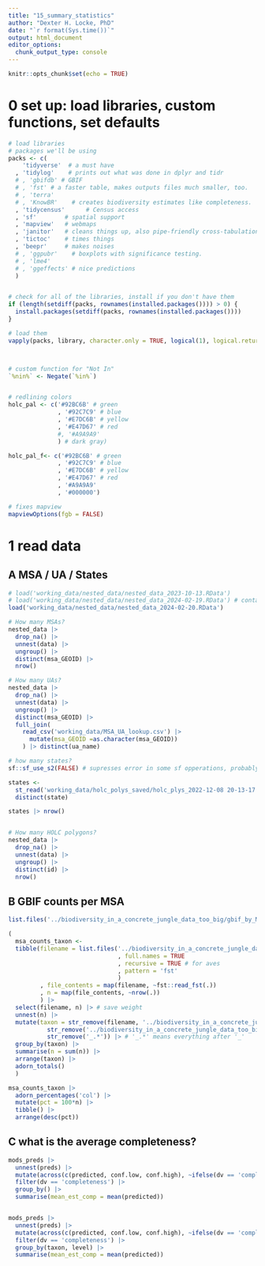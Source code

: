 ```yaml
---
title: "15_summary_statistics"
author: "Dexter H. Locke, PhD"
date: "`r format(Sys.time())`"
output: html_document
editor_options: 
  chunk_output_type: console
---
```



```r
knitr::opts_chunk$set(echo = TRUE)
```


    
# 0 set up: load libraries, custom functions, set defaults
```r

# load libraries
# packages we'll be using
packs <- c(
    'tidyverse'  # a must have
  , 'tidylog'    # prints out what was done in dplyr and tidr
  # , 'gbifdb' # GBIF
  # , 'fst' # a faster table, makes outputs files much smaller, too.
  # , 'terra'
  # , 'KnowBR'    # creates biodiversity estimates like completeness.
  , 'tidycensus'      # Census access
  , 'sf'        # spatial support
  , 'mapview'   # webmaps
  , 'janitor'   # cleans things up, also pipe-friendly cross-tabulations
  , 'tictoc'    # times things
  , 'beepr'     # makes noises
  # , 'ggpubr'    # boxplots with significance testing.
  # , 'lme4'
  # , 'ggeffects' # nice predictions
  )


# check for all of the libraries, install if you don't have them
if (length(setdiff(packs, rownames(installed.packages()))) > 0) {
  install.packages(setdiff(packs, rownames(installed.packages())))  
}

# load them
vapply(packs, library, character.only = TRUE, logical(1), logical.return = TRUE, quietly = TRUE)



# custom function for "Not In"
`%nin%` <- Negate(`%in%`)


# redlining colors
holc_pal <- c('#92BC6B' # green
              , '#92C7C9' # blue
              , '#E7DC6B' # yellow
              , '#E47D67' # red
              #, '#A9A9A9'
              ) # dark gray)

holc_pal_f<- c('#92BC6B' # green
              , '#92C7C9' # blue
              , '#E7DC6B' # yellow
              , '#E47D67' # red
              , '#A9A9A9'
              , '#000000')

# fixes mapview
mapviewOptions(fgb = FALSE)
```

# 1 read data
## A MSA / UA / States 
```r
# load('working_data/nested_data/nested_data_2023-10-13.RData')
# load('working_data/nested_data/nested_data_2024-02-19.RData') # contains area for computing expected richness per area
load('working_data/nested_data/nested_data_2024-02-20.RData')

# How many MSAs?
nested_data |> 
  drop_na() |> 
  unnest(data) |> 
  ungroup() |> 
  distinct(msa_GEOID) |> 
  nrow()

# How many UAs?
nested_data |> 
  drop_na() |> 
  unnest(data) |> 
  ungroup() |> 
  distinct(msa_GEOID) |> 
  full_join(
    read_csv('working_data/MSA_UA_lookup.csv') |> 
      mutate(msa_GEOID =as.character(msa_GEOID))
    ) |> distinct(ua_name)

# how many states?
sf::sf_use_s2(FALSE) # supresses error in some sf opperations, probably not needed?

states <- 
  st_read('working_data/holc_polys_saved/holc_plys_2022-12-08 20-13-17.gpkg') |> 
  distinct(state)

states |> nrow()


# How many HOLC polygons?
nested_data |> 
  drop_na() |> 
  unnest(data) |> 
  ungroup() |> 
  distinct(id) |> 
  nrow()

```



## B GBIF counts per MSA
```r

list.files('../biodiversity_in_a_concrete_jungle_data_too_big/gbif_by_MSA', recursive = TRUE)

(
  msa_counts_taxon <- 
  tibble(filename = list.files('../biodiversity_in_a_concrete_jungle_data_too_big/gbif_by_MSA'
                               , full.names = TRUE
                               , recursive = TRUE # for aves
                               , pattern = 'fst'
                               )
         , file_contents = map(filename, ~fst::read_fst(.))
         , n = map(file_contents, ~nrow(.))
         ) |> 
  select(filename, n) |> # save weight
  unnest(n) |> 
  mutate(taxon = str_remove(filename, '../biodiversity_in_a_concrete_jungle_data_too_big/gbif_by_MSA/gbif_') |> 
           str_remove('../biodiversity_in_a_concrete_jungle_data_too_big/gbif_by_MSA/aves/') |> 
           str_remove('_.*')) |> # '_.*' means everything after '_'
  group_by(taxon) |> 
  summarise(n = sum(n)) |> 
  arrange(taxon) |> 
  adorn_totals()
  )

msa_counts_taxon |> 
  adorn_percentages('col') |> 
  mutate(pct = 100*n) |> 
  tibble() |> 
  arrange(desc(pct))

```


## C what is the average completeness?
```r

mods_preds |>
  unnest(preds) |> 
  mutate(across(c(predicted, conf.low, conf.high), ~ifelse(dv == 'completeness', .x, exp(.x)))) |> 
  filter(dv == 'completeness') |>
  group_by() |> 
  summarise(mean_est_comp = mean(predicted))


mods_preds |>
  unnest(preds) |> 
  mutate(across(c(predicted, conf.low, conf.high), ~ifelse(dv == 'completeness', .x, exp(.x)))) |> 
  filter(dv == 'completeness') |>
  group_by(taxon, level) |> 
  summarise(mean_est_comp = mean(predicted))

```



